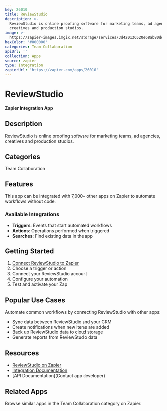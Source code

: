 ```yaml
---
key: 26010
title: ReviewStudio
description: >-
  ReviewStudio is online proofing software for marketing teams, ad agencies,
  creatives and production studios.
image: >-
  https://zapier-images.imgix.net/storage/services/3d420136520e68ab80dd37ef81cc65ce.png?auto=format%2Ccompress&ixlib=python-3.0.0&q=50
hexColor: '#000000'
categories: Team Collaboration
apiUrl: ''
collection: Apps
source: zapier
type: Integration
zapierUrl: 'https://zapier.com/apps/26010'
---
```

# ReviewStudio

**Zapier Integration App**

## Description

ReviewStudio is online proofing software for marketing teams, ad agencies, creatives and production studios.

## Categories

Team Collaboration

## Features

This app can be integrated with 7,000+ other apps on Zapier to automate workflows without code.

### Available Integrations

- **Triggers**: Events that start automated workflows
- **Actions**: Operations performed when triggered
- **Searches**: Find existing data in the app

## Getting Started

1. [Connect ReviewStudio to Zapier](https://zapier.com/apps/26010)
2. Choose a trigger or action
3. Connect your ReviewStudio account
4. Configure your automation
5. Test and activate your Zap

## Popular Use Cases

Automate common workflows by connecting ReviewStudio with other apps:

- Sync data between ReviewStudio and your CRM
- Create notifications when new items are added
- Back up ReviewStudio data to cloud storage
- Generate reports from ReviewStudio data

## Resources

- [ReviewStudio on Zapier](https://zapier.com/apps/26010)
- [Integration Documentation](https://zapier.com/apps/26010/integrations)
- [API Documentation](Contact app developer)

## Related Apps

Browse similar apps in the Team Collaboration category on Zapier.
